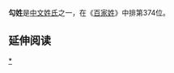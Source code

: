 {{姓氏
|姓氏=勾
|拼音=Gōu
|中国大陆=Gou
|台湾=
|香港=
|澳门=
|新加坡=
|马来西亚=
|越南=Câu
|韩国=구
|反切=
|同音字=
|堂号=
|郡望=[[平阳郡|平阳郡]]
}}

'''勾姓'''是[[中文姓氏|中文姓氏]]之一，在《[[百家姓|百家姓]]》中排第374位。

== 延伸阅读 ==
{{Wikisource further reading}}

{{姓氏小作品}}
[[Category:勾姓|*]]